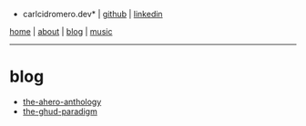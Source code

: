 *carlcidromero.dev* | [[https://github.com/dot-ccrdev|github]] | [[https://linkedin.com/in/carlcidromero|linkedin]]

[[/index|home]] | [[/about/about|about]] | [[/blog/blog|blog]] | [[/music/music|music]]
----

=blog=

* [[/blog/the-ahero-anthology|the-ahero-anthology]]
* [[/blog/the-ghud-paradigm|the-ghud-paradigm]]

